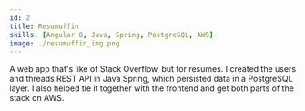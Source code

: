 ```yaml
---
id: 2
title: Resumuffin
skills: [Angular 8, Java, Spring, PostgreSQL, AWS]
image: ./resumuffin_img.png
---
```


A web app that's like of Stack Overflow, but for resumes. 
I created the users and threads REST API in Java Spring, which persisted data in a PostgreSQL layer.
I also helped tie it together with the frontend and get both parts of the stack on AWS.


